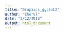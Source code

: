 ```yaml
---
title: "Graphics_ggplot2"
author: "Cheryl"
date: "3/12/2018"
output: html_document
---
```


```r

```

